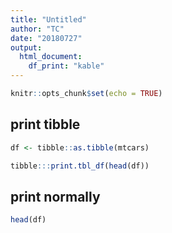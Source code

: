 ```yaml
---
title: "Untitled"
author: "TC"
date: "20180727"
output: 
  html_document:
    df_print: "kable"
---
```


```r
knitr::opts_chunk$set(echo = TRUE)
```

## print tibble

```r
df <- tibble::as.tibble(mtcars)

tibble:::print.tbl_df(head(df))
```

## print normally

```r
head(df)
```

